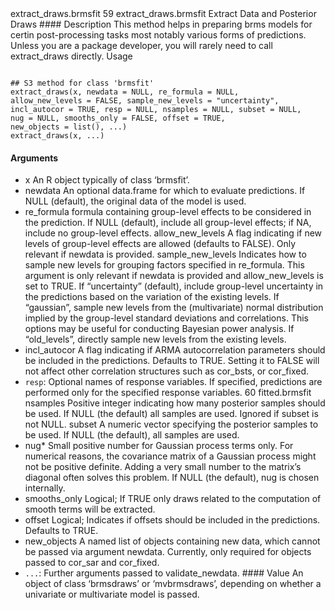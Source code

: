extract_draws.brmsfit 59
extract_draws.brmsfit Extract Data and Posterior Draws
#### Description 
This method helps in preparing brms models for certin post-processing tasks most notably various
forms of predictions. Unless you are a package developer, you will rarely need to call extract_draws
directly.
Usage
<pre><code>
## S3 method for class 'brmsfit'
extract_draws(x, newdata = NULL, re_formula = NULL,
allow_new_levels = FALSE, sample_new_levels = "uncertainty",
incl_autocor = TRUE, resp = NULL, nsamples = NULL, subset = NULL,
nug = NULL, smooths_only = FALSE, offset = TRUE,
new_objects = list(), ...)
extract_draws(x, ...)
</code></pre>
#### Arguments
* x An R object typically of class 'brmsfit'.
* newdata An optional data.frame for which to evaluate predictions. If NULL (default), the
original data of the model is used.
* re_formula formula containing group-level effects to be considered in the prediction. If
NULL (default), include all group-level effects; if NA, include no group-level effects.
allow_new_levels
A flag indicating if new levels of group-level effects are allowed (defaults to
FALSE). Only relevant if newdata is provided.
sample_new_levels
Indicates how to sample new levels for grouping factors specified in re_formula.
This argument is only relevant if newdata is provided and allow_new_levels is
set to TRUE. If "uncertainty" (default), include group-level uncertainty in the
predictions based on the variation of the existing levels. If "gaussian", sample
new levels from the (multivariate) normal distribution implied by the group-level
standard deviations and correlations. This options may be useful for conducting
Bayesian power analysis. If "old_levels", directly sample new levels from the
existing levels.
* incl_autocor A flag indicating if ARMA autocorrelation parameters should be included in the
predictions. Defaults to TRUE. Setting it to FALSE will not affect other correlation
structures such as cor_bsts, or cor_fixed.
* `` resp``: Optional names of response variables. If specified, predictions are performed
only for the specified response variables.
60 fitted.brmsfit
nsamples Positive integer indicating how many posterior samples should be used. If NULL
(the default) all samples are used. Ignored if subset is not NULL.
subset A numeric vector specifying the posterior samples to be used. If NULL (the
default), all samples are used.
* nug*  Small positive number for Gaussian process terms only. For numerical reasons,
the covariance matrix of a Gaussian process might not be positive definite.
Adding a very small number to the matrix’s diagonal often solves this problem.
If NULL (the default), nug is chosen internally.
* smooths_only Logical; If TRUE only draws related to the computation of smooth terms will be
extracted.
* offset Logical; Indicates if offsets should be included in the predictions. Defaults to TRUE.
* new_objects A named list of objects containing new data, which cannot be passed via argument
newdata. Currently, only required for objects passed to cor_sar and
cor_fixed.
* `` ... ``: Further arguments passed to validate_newdata.
#### Value
An object of class 'brmsdraws' or 'mvbrmsdraws', depending on whether a univariate or multivariate
model is passed.

